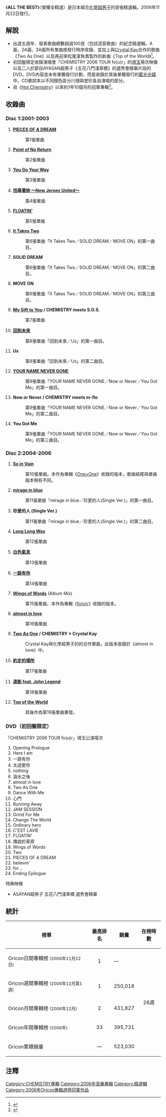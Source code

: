 {{Infobox Album
| Name        = ALL THE BEST<br /><small>榮耀全精選</small>
| Type        = 精選輯
| Cover       = ALL_THE_BEST.jpg
| Artist      = [[化學超男子|化學超男子]]
| Released    = 2006年11月22日
| Recorded    = 
| Genre       = [[J-POP|J-POP]]
| Length      = DISC1：72分25秒<br />DISC2：62分36秒
| Label       = [[DefSTAR_Records|DefSTAR Records]]
| Producer    = 
| Chart position   =*週間最高順位1位（[[Oricon|Oricon]]）
*2006年度年間順位33位（Oricon）
*登場回數26回（Oricon）
| Certification = *雙白金唱片<ref>{{Cite web |url=http://www.riaj.or.jp/data/others/gold/200611.html |title=ゴールドディスク認定作品一覧　2006年11月 |accessdate=2013-08-11 |archive-date=2013-01-08 |archive-url=https://www.webcitation.org/6DVcIl5OX?url=http://www.riaj.or.jp/data/others/gold/200611.html |dead-url=no }}</ref>（[[日本唱片協會|日本唱片協會]]） 
| Last album  = 
| This album  = '''ALL THE BEST''' <br />（2006年）
| Next album  = [[CHEMISTRY_2001-2011|CHEMISTRY 2001-2011]]<br />（2011年）
}}
《'''ALL THE BEST '''》（榮耀全精選）是日本組合[[化學超男子|化學超男子]]的首張精選輯。2006年11月22日發行。

== 解說 ==
*出道五週年、發表歌曲總數超過100首（包括混音歌曲）的紀念精選輯。A面、2A面、3A面所有單曲按發行時序收錄、並加上與[[Crystal_Kay|Crystal Kay]]合作的歌曲《Two As One》以及再迎來松尾潔負責製作的新曲《Top of the World》<ref>{{Cite web |url=http://www.oricon.co.jp/music/interview/061122_02.html |title=『デビュー5周年目にリリースした初のベストアルバム！』（11月22日） |accessdate=2013-08-11 |archive-date=2013-06-02 |archive-url=https://web.archive.org/web/20130602194832/http://www.oricon.co.jp/music/interview/061122_02.html |dead-url=no }}</ref>。
*初回盤限定收錄演唱會「CHEMISTRY 2006 TOUR fo(u)r」的[[埼玉超級體育館|埼玉]]場次映像以及二人於節目AYASAN超男子《五花八門淺草橋》的選秀會精華片段的DVD。DVD內容並未有單獨發行計劃，而是收錄於其後單獨發行的[[藍光光碟|藍光光碟]]中。CD歌詞本以不同顏色區分川畑與堂珍各自演唱的部分。
*自《[[Hot_Chemistry|Hot Chemistry]]》以來約1年10個月的冠軍專輯<ref>{{Cite web |url=http://www.oricon.co.jp/news/rankmusic/39540/ |title=CHEMISTRY初ベストで1年10ヶ月ぶりの首位！ |accessdate=2013-08-11 |archive-date=2012-10-16 |archive-url=https://web.archive.org/web/20121016124339/http://www.oricon.co.jp/news/rankmusic/39540/ |dead-url=no }}</ref>。

== 收錄曲 ==
=== Disc 1:2001-2003 ===
#'''[[PIECES_OF_A_DREAM|PIECES OF A DREAM]]'''
#:第1張單曲
#'''[[Point_of_No_Return|Point of No Return]]'''
#:第2張單曲
#'''[[You_Go_Your_Way|You Go Your Way]]'''
#:第3張單曲
#'''[[找尋著妳_〜New_Jersey_United〜|找尋著妳 〜New Jersey United〜]]'''
#:第4張單曲
#'''[[FLOATIN'|FLOATIN']]'''
#:第5張單曲
#'''[[It_Takes_Two/SOLID_DREAM/MOVE_ON|It Takes Two]]'''
#:第6張單曲「It Takes Two／SOLID DREAM／MOVE ON」的第一曲目。
#'''SOLID DREAM'''
#:第6張單曲「It Takes Two／SOLID DREAM／MOVE ON」的第二曲目。
#'''MOVE ON'''
#:第6張單曲「It Takes Two／SOLID DREAM／MOVE ON」的第三曲目。
#'''[[My_Gift_to_You|My Gift to You]] / CHEMISTRY meets S.O.S.'''
#:第7張單曲
#'''[[回到未來/Us|回到未來]]'''
#:第8張單曲「回到未來／Us」的第一曲目。
#'''Us'''
#:第8張單曲「回到未來／Us」的第二曲目。
#'''[[YOUR_NAME_NEVER_GONE/Now_or_Never/You_Got_Me|YOUR NAME NEVER GONE]]'''
#:第9張單曲「YOUR NAME NEVER GONE／Now or Never／You Got Me」的第一曲目。
#'''Now or Never / CHEMISTRY meets m-flo'''
#:第9張單曲「YOUR NAME NEVER GONE／Now or Never／You Got Me」的第二曲目。
#'''You Got Me'''
#:第9張單曲「YOUR NAME NEVER GONE／Now or Never／You Got Me」的第三曲目。

=== Disc 2:2004-2006 ===
#'''[[So_in_Vain|So in Vain]]''' 
#:第10張單曲。本作為專輯《[[One×One|One×One]]》收錄的版本，歌曲結尾與單曲版本稍有不同。
#'''[[mirage_in_blue/珍愛的人(Single_Ver.)|mirage in blue]]'''
#:第11張單曲「mirage in blue／珍愛的人(Single Ver.)」的第一曲目。
#'''珍愛的人 (Single Ver.)'''
#:第11張單曲「mirage in blue／珍愛的人(Single Ver.)」的第二曲目。
#'''[[Long_Long_Way|Long Long Way]]'''
#:第12張單曲
#'''[[白色氣息|白色氣息]]'''
#:第13張單曲
#'''[[一路有你_(CHEMISTRY單曲)|一路有你]]'''
#:第14張單曲
#'''[[Wings_of_Words|Wings of Words]]''' (Album Mix)
#:第15張單曲。本作為專輯《[[fo(u)r|fo(u)r]]》收錄的版本。
#'''[[almost_in_love|almost in love]]'''
#:第16張單曲
#'''[[Two_As_One|Two As One]] / CHEMISTRY × Crystal Kay'''
#:Crystal Kay與化學超男子的的合作單曲，此版本收錄於《almost in love》中。
#'''[[約定的場所|約定的場所]]'''
#:第17張單曲
#'''[[遠影_feat._John_Legend|遠影 feat. John Legend]]'''
#:第18張單曲
#'''[[Top_of_the_World_(CHEMISTRY單曲)|Top of the World]]'''
#:其後作為第19張單曲重發。

=== DVD（初回盤限定） ===
;「CHEMISTRY 2006 TOUR fo(u)r」埼玉公演場次
#Opening Prologue
#Here I am
#一路有你
#太過愛你
#nothing
#淚水之後
#almost in love
#Two As One 
#Dance With Me
#心門
#Running Away
#JAM SESSION
#Grind For Me
#Change The World 
#Ordinary hero
#C'EST LAVIE
#FLOATIN'
#傳說的草原
#Wings of Words
#Two 
#PIECES OF A DREAM
#believin'
#for...
#Ending Epilogue
;特典映像
*ASAYAN超男子 五花八門淺草橋 選秀會精華

== 統計 ==
{| class="wikitable" width="500px" style="font-size:small;"
!榜單
!最高排名
!銷量
!在榜時數
|-
|Oricon日間專輯榜 <small>(2006年11月22日)</small>
|align="center"|1
|—
|rowspan="5" align="center"|26週
|-
|Oricon週間專輯榜 <small>(2006年12月第1週)</small>
|align="center"|1
|250,018
|-
|Oricon月間專輯榜 <small>(2006年12月)</small>
|align="center"|2
|431,827
|-
|Oricon年間專輯榜 <small>(2006年)</small>
|align="center"|33
|395,731
|-
|Oricon累積銷量
|align="center"|—
|523,030
|}

== 注釋 ==
<references />
{{Oricon專輯周榜冠軍_(2006年)|2006年12月4日}}
{{CHEMISTRY}}

<!--{{Album-stub}}-->

[[Category:CHEMISTRY專輯|Category:CHEMISTRY專輯]]
[[Category:2006年音樂專輯|Category:2006年音樂專輯]]
[[Category:精選輯|Category:精選輯]]
[[Category:2006年Oricon專輯週榜冠軍作品|Category:2006年Oricon專輯週榜冠軍作品]]
